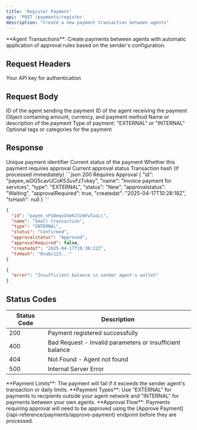 ```yaml
---
title: 'Register Payment'
api: 'POST /payments/register'
description: "Create a new payment transaction between agents"
---
```


<Note>
**Agent Transactions**: Create payments between agents with automatic application of approval rules based on the sender's configuration.
</Note>

## Request Headers

<ParamField header="x-api-key" type="string" required>
  Your API key for authentication
</ParamField>

## Request Body

<ParamField body="senderagentid" type="string" required>
  ID of the agent sending the payment
</ParamField>

<ParamField body="receiveragentid" type="string" required>
  ID of the agent receiving the payment
</ParamField>

<ParamField body="paymentdetails" type="object" required>
  Object containing amount, currency, and payment method
</ParamField>

<ParamField body="name" type="string" required>
  Name or description of the payment
</ParamField>

<ParamField body="type" type="string" required>
  Type of payment: "EXTERNAL" or "INTERNAL"
</ParamField>

<ParamField body="tags" type="array">
  Optional tags or categories for the payment
</ParamField>

## Response

<ResponseField name="id" type="string">
  Unique payment identifier
</ResponseField>

<ResponseField name="status" type="string">
  Current status of the payment
</ResponseField>

<ResponseField name="approvalRequired" type="boolean">
  Whether this payment requires approval
</ResponseField>

<ResponseField name="approvalstatus" type="string">
  Current approval status
</ResponseField>

<ResponseField name="txHash" type="string">
  Transaction hash (if processed immediately)
</ResponseField>

<ResponseExample>
```json 200 Requires Approval
{
  "id": "payee_wDG5cavUCoK53uvFzTvkey",
  "name": "Invoice payment for services",
  "type": "EXTERNAL",
  "status": "New",
  "approvalstatus": "Waiting",
  "approvalRequired": true,
  "createdat": "2025-04-17T10:28:18Z",
  "txHash": null
}
```

```json 200 Instant Payment
{
  "id": "payee_xFG8eqvUXeK23zmFwTasLc",
  "name": "Small transaction",
  "type": "INTERNAL",
  "status": "Confirmed",
  "approvalstatus": "Approved",
  "approvalRequired": false,
  "createdat": "2025-04-17T10:30:22Z",
  "txHash": "0xabc123..."
}
```

```json 400 
{
  "error": "Insufficient balance in sender agent's wallet"
}
```
</ResponseExample>

## Status Codes

| Status Code | Description |
|-------------|-------------|
| 200 | Payment registered successfully |
| 400 | Bad Request - Invalid parameters or insufficient balance |
| 404 | Not Found - Agent not found |
| 500 | Internal Server Error |

<Warning>
**Payment Limits**: The payment will fail if it exceeds the sender agent's transaction or daily limits.
</Warning>

<Info>
**Payment Types**: Use "EXTERNAL" for payments to recipients outside your agent network and "INTERNAL" for payments between your own agents.
</Info>

<Info>
**Approval Flow**: Payments requiring approval will need to be approved using the [Approve Payment](/api-reference/payments/approve-payment) endpoint before they are processed.
</Info>